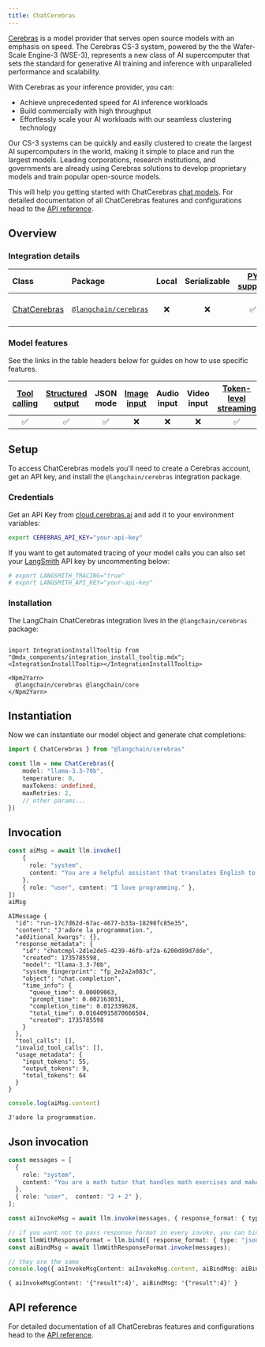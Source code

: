 ```yaml
---
title: ChatCerebras
---
```


[Cerebras](https://cerebras.ai/) is a model provider that serves open source models with an emphasis on speed. The Cerebras CS-3 system, powered by the the Wafer-Scale Engine-3 (WSE-3), represents a new class of AI supercomputer that sets the standard for generative AI training and inference with unparalleled performance and scalability.

With Cerebras as your inference provider, you can:

- Achieve unprecedented speed for AI inference workloads
- Build commercially with high throughput
- Effortlessly scale your AI workloads with our seamless clustering technology

Our CS-3 systems can be quickly and easily clustered to create the largest AI supercomputers in the world, making it simple to place and run the largest models. Leading corporations, research institutions, and governments are already using Cerebras solutions to develop proprietary models and train popular open-source models.

This will help you getting started with ChatCerebras [chat models](/oss/javascript/langchain/models). For detailed documentation of all ChatCerebras features and configurations head to the [API reference](https://api.js.langchain.com/classes/_langchain_cerebras.ChatCerebras.html).

## Overview

### Integration details

| Class | Package | Local | Serializable | [PY support](https://python.langchain.com/docs/integrations/chat/cerebras) | Downloads | Version |
| :--- | :--- | :---: | :---: |  :---: | :---: | :---: |
| [ChatCerebras](https://api.js.langchain.com/classes/langchain_cerebras.ChatCerebras.html) | [`@langchain/cerebras`](https://www.npmjs.com/package/@langchain/cerebras) | ❌ | ❌ | ✅ | ![NPM - Downloads](https://img.shields.io/npm/dm/@langchain/cerebras?style=flat-square&label=%20&) | ![NPM - Version](https://img.shields.io/npm/v/@langchain/cerebras?style=flat-square&label=%20&) |

### Model features

See the links in the table headers below for guides on how to use specific features.

| [Tool calling](/oss/javascript/langchain/tools) | [Structured output](/oss/javascript/langchain/structured-output) | JSON mode | [Image input](/oss/javascript/langchain/messages#multimodal) | Audio input | Video input | [Token-level streaming](/oss/javascript/langchain/streaming/) | [Token usage](/oss/javascript/langchain/models#token-usage) | [Logprobs](/oss/javascript/langchain/models#log-probabilities) |
| :---: | :---: | :---: | :---: |  :---: | :---: | :---: | :---: | :---: |
| ✅ | ✅ | ✅ | ❌ | ❌ | ❌ | ✅ | ✅ | ❌ |

## Setup

To access ChatCerebras models you'll need to create a Cerebras account, get an API key, and install the `@langchain/cerebras` integration package.

### Credentials

Get an API Key from [cloud.cerebras.ai](https://cloud.cerebras.ai) and add it to your environment variables:

```bash
export CEREBRAS_API_KEY="your-api-key"
```

If you want to get automated tracing of your model calls you can also set your [LangSmith](https://docs.smith.langchain.com/) API key by uncommenting below:

```bash
# export LANGSMITH_TRACING="true"
# export LANGSMITH_API_KEY="your-api-key"
```

### Installation

The LangChain ChatCerebras integration lives in the `@langchain/cerebras` package:

```{=mdx}

import IntegrationInstallTooltip from "@mdx_components/integration_install_tooltip.mdx";
<IntegrationInstallTooltip></IntegrationInstallTooltip>

<Npm2Yarn>
  @langchain/cerebras @langchain/core
</Npm2Yarn>

```

## Instantiation

Now we can instantiate our model object and generate chat completions:

```typescript
import { ChatCerebras } from "@langchain/cerebras"

const llm = new ChatCerebras({
    model: "llama-3.3-70b",
    temperature: 0,
    maxTokens: undefined,
    maxRetries: 2,
    // other params...
})
```

## Invocation

```typescript
const aiMsg = await llm.invoke([
    {
      role: "system",
      content: "You are a helpful assistant that translates English to French. Translate the user sentence.",
    },
    { role: "user", content: "I love programming." },
])
aiMsg
```

```output
AIMessage {
  "id": "run-17c7d62d-67ac-4677-b33a-18298fc85e35",
  "content": "J'adore la programmation.",
  "additional_kwargs": {},
  "response_metadata": {
    "id": "chatcmpl-2d1e2de5-4239-46fb-af2a-6200d89d7dde",
    "created": 1735785598,
    "model": "llama-3.3-70b",
    "system_fingerprint": "fp_2e2a2a083c",
    "object": "chat.completion",
    "time_info": {
      "queue_time": 0.00009063,
      "prompt_time": 0.002163031,
      "completion_time": 0.012339628,
      "total_time": 0.01640915870666504,
      "created": 1735785598
    }
  },
  "tool_calls": [],
  "invalid_tool_calls": [],
  "usage_metadata": {
    "input_tokens": 55,
    "output_tokens": 9,
    "total_tokens": 64
  }
}
```

```typescript
console.log(aiMsg.content)
```

```output
J'adore la programmation.
```

## Json invocation

```typescript
const messages = [
  {
    role: "system",
    content: "You are a math tutor that handles math exercises and makes output in json in format { result: number }.",
  },
  { role: "user",  content: "2 + 2" },
];

const aiInvokeMsg = await llm.invoke(messages, { response_format: { type: "json_object" } });

// if you want not to pass response_format in every invoke, you can bind it to the instance
const llmWithResponseFormat = llm.bind({ response_format: { type: "json_object" } });
const aiBindMsg = await llmWithResponseFormat.invoke(messages);

// they are the same
console.log({ aiInvokeMsgContent: aiInvokeMsg.content, aiBindMsg: aiBindMsg.content });
```

```output
{ aiInvokeMsgContent: '{"result":4}', aiBindMsg: '{"result":4}' }
```

## API reference

For detailed documentation of all ChatCerebras features and configurations head to the [API reference](https://api.js.langchain.com/classes/_langchain_cerebras.ChatCerebras.html).
